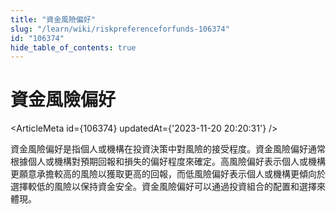 ```yaml
---
title: "資金風險偏好"
slug: "/learn/wiki/riskpreferenceforfunds-106374"
id: "106374"
hide_table_of_contents: true
---
```



# 資金風險偏好

<ArticleMeta id={106374} updatedAt={'2023-11-20 20:20:31'} />
<div className='border-solid border-b border-t-0 my-4 border-[var(--ifm-color-gray-300)]' />

資金風險偏好是指個人或機構在投資決策中對風險的接受程度。資金風險偏好通常根據個人或機構對預期回報和損失的偏好程度來確定。高風險偏好表示個人或機構更願意承擔較高的風險以獲取更高的回報，而低風險偏好表示個人或機構更傾向於選擇較低的風險以保持資金安全。資金風險偏好可以通過投資組合的配置和選擇來體現。
